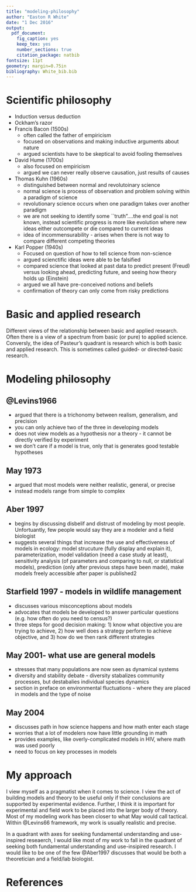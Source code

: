 ```yaml
---
title: "modeling-philosophy"
author: "Easton R White"
date: "1 Dec 2016"
output:
  pdf_document:
    fig_caption: yes
    keep_tex: yes
    number_sections: true
    citation_package: natbib
fontsize: 11pt
geometry: margin=0.75in
bibliography: White_bib.bib
---
```


# Scientific philosophy

- Induction versus deduction
- Ockham's razor
- Francis Bacon (1500s)
    - often called the father of empiricism
    - focused on observations and making inductive arguments about nature
    - argued scientists have to be skeptical to avoid fooling themselves
- David Hume (1700s)
    - also focused on empiricism
    - argued we can never really observe causation, just results of causes
- Thomas Kuhn (1960s)
    - distinguished between normal and revolutoinary science
    - normal science is process of observation and problem solving within a paradigm of science
    - revolutionary science occurs when one paradigm takes over another paradigm
    - we are not seeking to identify some ``truth"....the end goal is not known, instead scientific progress is more like evolution where new ideas either outcompete or die compared to current ideas
    - idea of incommensurability - arises when there is not way to compare different competing theories
- Karl Popper (1940s)
    - Focused on question of how to tell science from non-science
    - argued scienctific ideas were able to be falsified
    - compared science that looked at past data to predict present (Freud) versus looking ahead, predicting future, and seeing how theory holds up (Einstein)
    - argued we all have pre-conceived notions and beliefs
    - confirmation of theory can only come from risky predictions

# Basic and applied research

Different views of the relationship between basic and applied research. Often there is a view of a spectrum from basic (or pure) to applied science. Conversly, the idea of Pasteur's quadrant is research which is both basic and applied research. This is sometimes called guided- or directed-basic research. 

# Modeling philosophy

## @Levins1966

- argued that there is a trichonomy between realism, generalism, and precision
- you can only achieve two of the three in developing models
- does not view models as a hypothesis nor a theory - it cannot be directly verified by experiment
- we don't care if a model is true, only that is generates good testable hypotheses

## May 1973

- argued that most models were neither realistic, general, or precise
- instead models range from simple to complex

## Aber 1997

- begins by discussing disbelif and distrust of modeling by most people. Unfortuantly, few people would say they are a modeler and a field biologist
- suggests several things that increase the use and effectiveness of models in ecology: model strucuture (fully display and explain it), parameterization, model validation (need a case study at least), sensitivity analysis (of parameters and comparing to null, or statistical models), prediction (only after previous steps have been made), make models freely accessible after paper is published2

## Starfield 1997 - models in wildlife management

- discusses various misconceptions about models
- advocates that models be developed to answer particular questions (e.g. how often do you need to census?)
- three steps for good decision making: 1) know what objective you are trying to achieve, 2) how well does a strategy perform to achieve objective, and 3) how do we then rank different strategies

## May 2001- what use are general models

- stresses that many populations are now seen as dynamical systems
- diversity and stability debate
      - diversity stabalizes community processes, but destabalies individual species dynamics
- section in preface on environmental fluctuations - where they are placed in models and the type of noise

## May 2004

- discusses path in how science happens and how math enter each stage
- worries that a lot of modelers now have little grounding in math
- provides examples, like overly-complicated models in HIV, where math was used poorly
- need to focus on key processes in models


# My approach

I view myself as a pragmatist when it comes to science. I view the act of building models and theory to be useful only if their conclusions are supported by experimental evidence. Further, I think it is important for experimental and field work to be placed into the larger body of theory. Most of my modeling work has been closer to what May would call tactical. Within @Levins66 framework, my work is usually realistic and precise. 

In a quadrant with axes for seeking fundamental understanding and use-inspired reseaerch, I would like most of my work to fall in the quadrant of seeking both fundamental understanding and use-insipired research. I would like to be one of the few @Aber1997 discusses that would be both a theoretician and a field/lab biologist. 

# References
